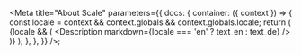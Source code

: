 
<Meta
  title="About Scale"
  parameters={{
    docs: {
      container: ({ context }) => {
        const locale = context && context.globals && context.globals.locale;
        return (
          <DocsContainer context={context}>
            {locale && (
              <Description markdown={locale === 'en' ? text_en : text_de} />
            )}
          </DocsContainer>
        );
      },
    },
  }}
/>;
